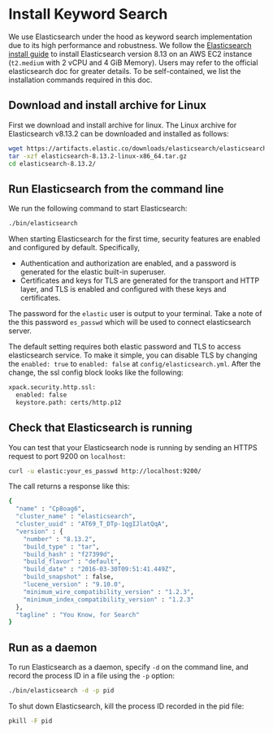 # Install Keyword Search

We use Elasticsearch under the hood as keyword search implementation due to its high performance and robustness. We follow the [Elasticsearch install guide](https://www.elastic.co/guide/en/elasticsearch/reference/current/targz.html) to install Elasticsearch version 8.13 on an AWS EC2 instance (`t2.medium` with 2 vCPU and 4 GiB Memory). Users may refer to the official elasticsearch doc for greater details. To be self-contained, we list the installation commands required in this doc.

## Download and install archive for Linux

First we download and install archive for linux. The Linux archive for Elasticsearch v8.13.2 can be downloaded and installed as follows:

```bash
wget https://artifacts.elastic.co/downloads/elasticsearch/elasticsearch-8.13.2-linux-x86_64.tar.gz
tar -xzf elasticsearch-8.13.2-linux-x86_64.tar.gz
cd elasticsearch-8.13.2/
```
## Run Elasticsearch from the command line

We run the following command to start Elasticsearch:

```bash
./bin/elasticsearch
```

When starting Elasticsearch for the first time, security features are enabled and configured by default. Specifically,

- Authentication and authorization are enabled, and a password is generated for the elastic built-in superuser.
- Certificates and keys for TLS are generated for the transport and HTTP layer, and TLS is enabled and configured with these keys and certificates.

The password for the `elastic` user is output to your terminal. Take a note of the this password `es_passwd` which will be used to connect elasticsearch server.

The default setting requires both elastic password and TLS to access elasticsearch service. To make it simple, you can disable TLS by changing the `enabled: true` to `enabled: false` at `config/elasticsearch.yml`. After the change, the ssl config block looks like the following:

```bash
xpack.security.http.ssl:
  enabled: false
  keystore.path: certs/http.p12
```

## Check that Elasticsearch is running

You can test that your Elasticsearch node is running by sending an HTTPS request to port 9200 on `localhost`:

```bash
curl -u elastic:your_es_passwd http://localhost:9200/
```

The call returns a response like this:

```bash
{
  "name" : "Cp8oag6",
  "cluster_name" : "elasticsearch",
  "cluster_uuid" : "AT69_T_DTp-1qgIJlatQqA",
  "version" : {
    "number" : "8.13.2",
    "build_type" : "tar",
    "build_hash" : "f27399d",
    "build_flavor" : "default",
    "build_date" : "2016-03-30T09:51:41.449Z",
    "build_snapshot" : false,
    "lucene_version" : "9.10.0",
    "minimum_wire_compatibility_version" : "1.2.3",
    "minimum_index_compatibility_version" : "1.2.3"
  },
  "tagline" : "You Know, for Search"
}
```

## Run as a daemon

To run Elasticsearch as a daemon, specify `-d` on the command line, and record the process ID in a file using the `-p` option:

```bash
./bin/elasticsearch -d -p pid
```

To shut down Elasticsearch, kill the process ID recorded in the pid file:
```bash
pkill -F pid
```
